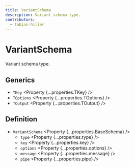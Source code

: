 ```yaml
---
title: VariantSchema
description: Variant schema type.
contributors:
  - fabian-hiller
---
```



# VariantSchema

Variant schema type.

## Generics

- `TKey` <Property {...properties.TKey} />
- `TOptions` <Property {...properties.TOptions} />
- `TOutput` <Property {...properties.TOutput} />

## Definition

- `VariantSchema` <Property {...properties.BaseSchema} />
  - `type` <Property {...properties.type} />
  - `key` <Property {...properties.key} />
  - `options` <Property {...properties.options} />
  - `message` <Property {...properties.message} />
  - `pipe` <Property {...properties.pipe} />
